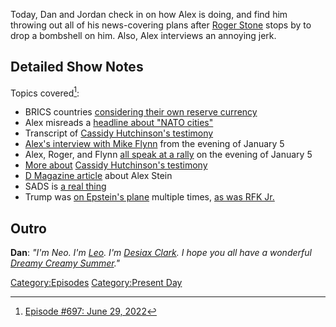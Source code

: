 {{Episode
    | title           = June 29, 2022
    | caption         = [https://knowledgefight.libsyn.com/697-june-29-2022 Listen to this episode on Libsyn]
    | episodeNumber   = 697
    | length          = 01:28:57
    | airDate         = July 1, 2022
    | coverageDate    = June 29, 2022
    | previousEpisode = [[696: June 24, 2022]]
    | nextEpisode     = [[698: For Squatch, There Are No Heroes]]
}}

{{Stub}}

Today, Dan and Jordan check in on how Alex is doing, and find him throwing out all of his news-covering plans after [[Roger Stone]] stops by to drop a bombshell on him. Also, Alex interviews an annoying jerk.

==Detailed Show Notes==

Topics covered<ref>[https://knowledgefight.com/research/2022/6/30/episode-697 Episode #697: June 29, 2022]</ref>:

*BRICS countries [https://www.rt.com/business/557627-brics-developing-global-reserve-currency/ considering their own reserve currency]
*Alex misreads a [https://thepressunited.com/updates/zelensky-demands-5-billion-from-nato-cites-security-in-europe/ headline about "NATO cities"]
*Transcript of [https://www.npr.org/2022/06/28/1108396692/jan-6-committee-hearing-transcript Cassidy Hutchinson's testimony]
*[https://memoryholeblog.org/2021/01/14/michael-flynn-interviewed-by-alex-jones Alex's interview with Mike Flynn] from the evening of January 5
*Alex, Roger, and Flynn [https://www.youtube.com/watch?v=tRUTm-ZIcow all speak at a rally] on the evening of January 5
*[https://www.washingtonpost.com/opinions/2022/06/29/trump-defense-cassidy-hutchinson-peter-ornato/ More about] [https://www.nbcnews.com/politics/congress/cassidy-hutchinsons-jan-6-testimony-comes-increased-scrutiny-rcna35994 Cassidy Hutchinson's testimony]
*[https://www.dmagazine.com/publications/d-magazine/2022/may/do-not-share/ D Magazine article] about Alex Stein
*SADS is [https://pubmed.ncbi.nlm.nih.gov/18508782/ a real thing]
*Trump was [https://www.dailymail.co.uk/news/article-10331943/Trump-flew-seven-times-Jeffrey-Epsteins-private-Lolita-Express-jet-flight-logs-reveal.html on Epstein's plane] multiple times, [https://www.salon.com/2021/12/22/ghislaine-maxwell-trial-flew-on-epsteins-jets-more-often-than-previously-known_partner/ as was RFK Jr.]

==Outro==

'''Dan''': ''"I'm Neo. I'm [[leo Zagami|Leo]]. I'm [[Desiax Clark]]. I hope you all have a wonderful [[Dreamy Creamy Summer]]."''

[[Category:Episodes]]
[[Category:Present Day]]
